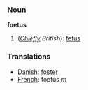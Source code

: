 ===Noun===
'''foetus'''

# (''[[Chiefly]] British''): [[fetus]]

===Translations===
*[[Danish]]: [[foster]]
*[[French]]: foetus ''m''